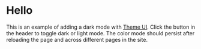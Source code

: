 

# Hello

This is an example of adding a dark mode with [Theme UI][].
Click the button in the header to toggle dark or light mode.
The color mode should persist after reloading the page and across different pages in the site.

[theme ui]: https://theme-ui.now.sh
